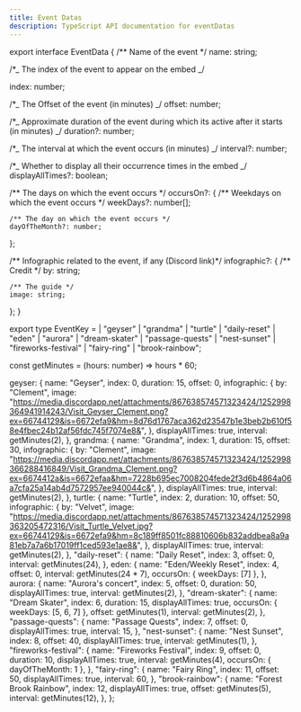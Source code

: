 ---
title: Event Datas
description: TypeScript API documentation for eventDatas
---

export interface EventData {
  /** Name of the event */
  name: string;

/\*_ The index of the event to appear on the embed _/

index: number;

/\*_ The Offset of the event (in minutes) _/
offset: number;

/\*_ Approximate duration of the event during which its active after it starts (in minutes) _/
duration?: number;

/\*_ The interval at which the event occurs (in minutes) _/
interval?: number;

/\*_ Whether to display all their occurrence times in the embed _/
displayAllTimes?: boolean;

/** The days on which the event occurs \*/
occursOn?: {
/** Weekdays on which the event occurs \*/
weekDays?: number[];

    /** The day on which the event occurs */
    dayOfTheMonth?: number;

};

/** Infographic related to the event, if any (Discord link)\*/
infographic?: {
/** Credit \*/
by: string;

    /** The guide */
    image: string;

};
}

export type EventKey =
  | "geyser"
  | "grandma"
  | "turtle"
  | "daily-reset"
  | "eden"
  | "aurora"
  | "dream-skater"
  | "passage-quests"
  | "nest-sunset"
  | "fireworks-festival"
  | "fairy-ring"
  | "brook-rainbow";

const getMinutes = (hours: number) => hours \* 60;

  geyser: {
    name: "Geyser",
    index: 0,
    duration: 15,
    offset: 0,
    infographic: {
      by: "Clement",
      image:
        "https://media.discordapp.net/attachments/867638574571323424/1252998364941914243/Visit_Geyser_Clement.png?ex=66744129&is=6672efa9&hm=8d76d1767aca362d23547b1e3beb2b610f58e4fbec24b12af56fdc745f7074e8&",
    },
    displayAllTimes: true,
    interval: getMinutes(2),
  },
  grandma: {
    name: "Grandma",
    index: 1,
    duration: 15,
    offset: 30,
    infographic: {
      by: "Clement",
      image:
        "https://media.discordapp.net/attachments/867638574571323424/1252998366288416849/Visit_Grandma_Clement.png?ex=6674412a&is=6672efaa&hm=7228b695ec7008204fede2f3d6b4864a06a7cfa25a14ab4d7572957ee940044c&",
    },
    displayAllTimes: true,
    interval: getMinutes(2),
  },
  turtle: {
    name: "Turtle",
    index: 2,
    duration: 10,
    offset: 50,
    infographic: {
      by: "Velvet",
      image:
        "https://media.discordapp.net/attachments/867638574571323424/1252998363205472316/Visit_Turtle_Velvet.jpg?ex=66744129&is=6672efa9&hm=8c189ff8501fc88810606b832addbea8a9a81eb7a7a6b17019ff1ced593e1ae8&",
    },
    displayAllTimes: true,
    interval: getMinutes(2),
  },
  "daily-reset": {
    name: "Daily Reset",
    index: 3,
    offset: 0,
    interval: getMinutes(24),
  },
  eden: {
    name: "Eden/Weekly Reset",
    index: 4,
    offset: 0,
    interval: getMinutes(24 * 7),
    occursOn: { weekDays: [7] },
  },
  aurora: {
    name: "Aurora's concert",
    index: 5,
    offset: 0,
    duration: 50,
    displayAllTimes: true,
    interval: getMinutes(2),
  },
  "dream-skater": {
    name: "Dream Skater",
    index: 6,
    duration: 15,
    displayAllTimes: true,
    occursOn: { weekDays: [5, 6, 7] },
    offset: getMinutes(1),
    interval: getMinutes(2),
  },
  "passage-quests": {
    name: "Passage Quests",
    index: 7,
    offset: 0,
    displayAllTimes: true,
    interval: 15,
  },
  "nest-sunset": {
    name: "Nest Sunset",
    index: 8,
    offset: 40,
    displayAllTimes: true,
    interval: getMinutes(1),
  },
  "fireworks-festival": {
    name: "Fireworks Festival",
    index: 9,
    offset: 0,
    duration: 10,
    displayAllTimes: true,
    interval: getMinutes(4),
    occursOn: { dayOfTheMonth: 1 },
  },
  "fairy-ring": {
    name: "Fairy Ring",
    index: 11,
    offset: 50,
    displayAllTimes: true,
    interval: 60,
  },
  "brook-rainbow": {
    name: "Forest Brook Rainbow",
    index: 12,
    displayAllTimes: true,
    offset: getMinutes(5),
    interval: getMinutes(12),
  },
};
